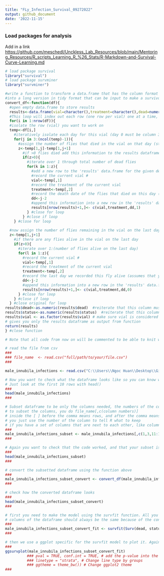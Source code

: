 ```yaml
---
title: "FLy_Infection_Survival_09272022"
output: github_document
date: '2022-11-15'
---
```


### Load packages for analysis

Add in a link
<https://github.com/meschedl/Unckless_Lab_Resources/blob/main/Mentoring_Resources/R_scripts_Learning_R_%26_Stats/R-Markdown-and-Survival-Curve-Learning.md>

```r
# load package survival
library("survival")
# load package survminer
library("survminer")
```



```r
#write a function to transform a data.frame that has the column format 'vial | treatment | D0 | D1 | D2...', with one row for each vial
#into a long version in tidy format that can be input to make a survivorship curve
convert_df<-function(df){
  #open empty data.frame to store results
  results<-data.frame(vial=character(),treatment=character(),dead=numeric(),status=numeric())
  #This loop will index out each row (one row per vial) one at a time, transform it into long format (one row per fly), and add the information to the empty data.frame called results
  for(i in 1:nrow(df)){
  #isolate the row (vial) you want to work on
  temp<-df[i,]
    #iteratively isolate each day for this vial (day 0 must be column 3, day 1 column 4, etc.). Loop stops the column before the last day
    for(j in 3:(ncol(temp)-1)){
      #assign the number of flies that died in the vial on that day (starting with day 1) to the variable 'z'
      z<-temp[1,j]-temp[1,j+1]
        #if >0 flies died add this information to the results dataframe
        if(z>0){
          #iterate over 1 through total number of dead flies
          for(k in 1:z){
            #add a new row to the 'results' data.frame for the given dead fly, specifying vial #, treatment, day died, and
            #record the current vial #
            vial<-temp[,1]
            #record the treatment of the current vial
            treatment<-temp[,2]
            #record the death date of the flies that died on this day (assumes that your input DF starts with day 0 in column 3)
            dd<-j-2
            #append this information into a new row in the 'results' data.frame, and add a '1' in the 4th column to indicate mortality
            results[nrow(results)+1,]<- c(vial,treatment,dd,1)
          } #close for loop
        } #close if loop
    } #close for loop
  
  #now assign the number of flies remaining in the vial on the last day (value in the last column of the row) to the variable 'z'
  z<-temp[1,j+1]
    #if there are any flies alive in the vial on the last day
    if(z>0){
      #iterate over 1:(number of flies alive on the last day)
      for(l in 1:z){
        #record the current vial #
        vial<-temp[,1]
        #record the treatment of the current vial
        treatment<-temp[,2]
        #record the last day we recorded this fly alive (assumes that your input DF starts with day 0 in column 3)
        dd<-j-2
        #append this information into a new row in the 'results' data.frame, and add a '0' in the 4th column to indicate that the fly made it to the end of the experiment
        results[nrow(results)+1,]<- c(vial,treatment,dd,0)
      } #close for loop
    } #close if loop
  } #close original for loop
results$dead<-as.numeric(results$dead)  #reiterate that this column must be class numeric
results$status<-as.numeric(results$status)  #reiterate that this column must be class numeric
results$vial <- as.factor(results$vial) # make sure vial is considered a factor
# gives you only the results dataframe as output from function 
return(results) 
} #close function
```


```r
# Note that all code from now on will be commented to be able to knit with R Markdown. If your code doesn't work, the program will not knit it. Because this code is examples, it doesn't actually run. Delete the three hashes ### before the actual line of code and modify it with your own code

# read the file from csv
###
### file_name  <- read.csv("full/path/to/your/file.csv")
###

male_innubila_infections <- read.csv("C:\\Users\\Ngoc Huan\\Desktop\\Github_Notebooks\\NgocHuan_Open_Lab_Notebook\\FLy_Survival_ANalysis\\20220927_male_innubila_infections.csv")

# Now you want to check what the dataframe looks like so you can know what columns you need to keep 
# Just look at the first 10 rows with head()
###
head(male_innubila_infections)
###

# Subset dataframe to be only the columns needed, the numbers of the columns can be different for each dataset depending on what information you record 
# to subset the columns, you do file_name[,c(column numbers)]
# inside the [ ] before the comma means rows, and after the comma means columns
# you just use the number of the column to tell R what to keep 
# if you have a set of columns that are next to each other, like columns 9 through 12, you can represent that as 9:12
###
male_innubila_infections_subset <- male_innubila_infections[,c(1,3,11:18)]
###

# Again you want to check that the code worked, and that your subset is the columns you actually wanted 
###
head(male_innubila_infections_subset)
###
```


```r
# convert the subsetted dataframe using the function above 
### 
male_innubila_infections_subset_convert <- convert_df(male_innubila_infections_subset)
###

# check how the converted dataframe looks 
###
head(male_innubila_infections_subset_convert)
###
```

```r
# first you need to make the model using the survfit function. All you have to do is add in the name of the dataframe, the names of the 
# columns of the dataframe should always be the same because of the convert function we used 
###
male_innubila_infections_subset_convert_fit <- survfit(Surv(dead, status) ~ treatment, data=male_innubila_infections_subset_convert)
###

# then we use a ggplot specific for the survfit model to plot it. Again the only thing you need to add in is the name of your model
###
ggsurvplot(male_innubila_infections_subset_convert_fit)
          ### pval = TRUE, conf.int = TRUE, # add the p-value into the graph
          ### linetype = "strata", # Change line type by groups
          ### ggtheme = theme_bw()) # Change ggplot2 theme
###
```

